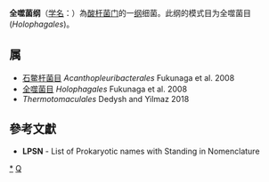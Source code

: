 {{Automatic taxobox
| taxon = Holophagae
| authority = Fukunaga et al. 2008
| type ordo = 全噬菌目<br>''Holophagales''
| type ordo authority = Fukunaga et al. 2008
}}
'''全噬菌纲'''（[[学名|学名]]：{{lang|la|''Holophagae''}}）為[[酸杆菌门|酸杆菌门]]的一[[纲|纲]]细菌。此纲的模式目为全噬菌目(''Holophagales'')。

==属==
* [[石鳖杆菌目|石鳖杆菌目]] ''Acanthopleuribacterales'' Fukunaga et al. 2008
* [[全噬菌目|全噬菌目]] ''Holophagales'' Fukunaga et al. 2008
* ''Thermotomaculales'' Dedysh and Yilmaz 2018

==參考文獻==
{{reflist}}
* '''LPSN''' - List of Prokaryotic names with Standing in Nomenclature
{{细菌分类}}
{{taxonbar}}

[[Category:_全噬菌纲|*]]
[[Category:2008年描述的分类群|Q]]
